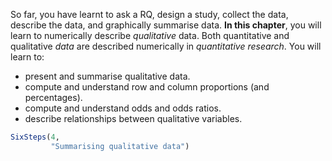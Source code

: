 ::: {.objectivesBox .objectives data-latex="{iconmonstr-target-4-240.png}"}
So far, you have learnt to ask a RQ, design a study, collect the data, describe the data, and graphically summarise data.
**In this chapter**, you will learn to numerically describe *qualitative* data.
Both quantitative and qualitative *data* are described numerically in *quantitative research*.
You will learn to:

* present and summarise qualitative data.
* compute and understand row and column proportions (and percentages).
* compute and understand odds and odds ratios.
* describe relationships between qualitative variables.
:::


```r
SixSteps(4, 
         "Summarising qualitative data")
```